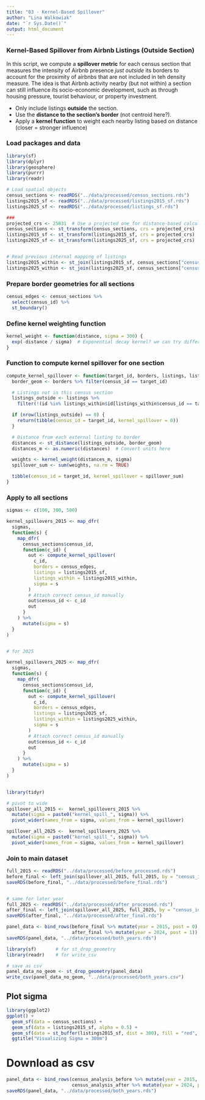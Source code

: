```yaml
---
title: "03 - Kernel-Based Spillover"
author: "Lina Walkowiak"
date: "`r Sys.Date()`"
output: html_document
---
```


### Kernel-Based Spillover from Airbnb Listings (Outside Section)

In this script, we compute a **spillover metric** for each census section that measures the intensity of Airbnb presence *just outside* its borders to account for the proximity of airbnbs that are not included in teh density measure. The idea is that Airbnb activity nearby (but not within) a section can still influence its socio-economic development, such as through housing pressure, tourist behaviour, or property investment.

- Only include listings **outside** the section.
- Use the **distance to the section's border** (not centroid here?).
- Apply a **kernel function** to weight each nearby listing based on distance (closer = stronger influence)

### Load packages and data
```r
library(sf)
library(dplyr)
library(geosphere)
library(purrr)
library(readr)

# Load spatial objects
census_sections <- readRDS("../data/processed/census_sections.rds")
listings2015_sf <- readRDS("../data/processed/listings2015_sf.rds")
listings2025_sf <- readRDS("../data/processed/listings_sf.rds")

### 
projected_crs <- 25831  # Use a projected one for distance-based calculations
census_sections <- st_transform(census_sections, crs = projected_crs)
listings2015_sf <- st_transform(listings2015_sf, crs = projected_crs)
listings2025_sf <- st_transform(listings2025_sf, crs = projected_crs)


# Read previous internal mapping of listings
listings2015_within <- st_join(listings2015_sf, census_sections["census_id"], left = FALSE)
listings2025_within <- st_join(listings2025_sf, census_sections["census_id"], left = FALSE)
```

### Prepare border geometries for all sections
```r
census_edges <- census_sections %>%
  select(census_id) %>%
  st_boundary()
```

### Define kernel weighting function
```r
kernel_weight <- function(distance, sigma = 300) {
  exp(-distance / sigma)  # Exponential decay kernel? we can try different things here
}
```

### Function to compute kernel spillover for one section
```r
compute_kernel_spillover <- function(target_id, borders, listings, listings_within, sigma = 300) {
  border_geom <- borders %>% filter(census_id == target_id)

  # Listings not in this census section
  listings_outside <- listings %>%
    filter(!(id %in% listings_within$id[listings_within$census_id == target_id]))

  if (nrow(listings_outside) == 0) {
    return(tibble(census_id = target_id, kernel_spillover = 0))
  }

  # Distance from each external listing to border
  distances <- st_distance(listings_outside, border_geom)
  distances_m <- as.numeric(distances)  # Convert units here

  weights <- kernel_weight(distances_m, sigma)
  spillover_sum <- sum(weights, na.rm = TRUE)

  tibble(census_id = target_id, kernel_spillover = spillover_sum)
}
```

### Apply to all sections
```r
sigmas <- c(100, 300, 500)

kernel_spillovers_2015 <- map_dfr(
  sigmas,
  function(s) {
    map_dfr(
      census_sections$census_id,
      function(c_id) {
        out <- compute_kernel_spillover(
          c_id,
          borders = census_edges,
          listings = listings2015_sf,
          listings_within = listings2015_within,
          sigma = s
        )
        # Attach correct census_id manually
        out$census_id <- c_id
        out
      }
    ) %>%
      mutate(sigma = s)
  }
)


# for 2025

kernel_spillovers_2025 <- map_dfr(
  sigmas,
  function(s) {
    map_dfr(
      census_sections$census_id,
      function(c_id) {
        out <- compute_kernel_spillover(
          c_id,
          borders = census_edges,
          listings = listings2025_sf,
          listings_within = listings2025_within,
          sigma = s
        )
        # Attach correct census_id manually
        out$census_id <- c_id
        out
      }
    ) %>%
      mutate(sigma = s)
  }
)


library(tidyr)

# pivot to wide
spillover_all_2015 <-  kernel_spillovers_2015 %>%
  mutate(sigma = paste0("kernel_spill_", sigma)) %>%
  pivot_wider(names_from = sigma, values_from = kernel_spillover)

spillover_all_2025 <-  kernel_spillovers_2025 %>%
  mutate(sigma = paste0("kernel_spill_", sigma)) %>%
  pivot_wider(names_from = sigma, values_from = kernel_spillover)

```

### Join to main dataset
```r
full_2015 <- readRDS("../data/processed/before_processed.rds")
before_final <- left_join(spillover_all_2015, full_2015, by = "census_id")
saveRDS(before_final, "../data/processed/before_final.rds")


# same for later year
full_2025 <- readRDS("../data/processed/after_processed.rds")
after_final <- left_join(spillover_all_2025, full_2025, by = "census_id")
saveRDS(after_final, "../data/processed/after_final.rds")
```


```r
panel_data <- bind_rows(before_final %>% mutate(year = 2015, post = 0),
                        after_final %>% mutate(year = 2024, post = 1))
saveRDS(panel_data, "../data/processed/both_years.rds")
```


```r
library(sf)       # for st_drop_geometry
library(readr)    # for write_csv

# save as csv
panel_data_no_geom <- st_drop_geometry(panel_data)
write_csv(panel_data_no_geom, "../data/processed/both_years.csv")

```


## Plot sigma 
```r
library(ggplot2)
ggplot() +
  geom_sf(data = census_sections) +
  geom_sf(data = listings2015_sf, alpha = 0.5) +
  geom_sf(data = st_buffer(listings2015_sf, dist = 300), fill = "red", alpha = 0.1) +
  ggtitle("Visualizing Sigma = 300m")

```
# Download as csv
```r
panel_data <- bind_rows(census_analysis_before %>% mutate(year = 2015, post = 0),
                        census_analysis_after %>% mutate(year = 2024, post = 1))
saveRDS(panel_data, "../data/processed/both_years.rds")
```



